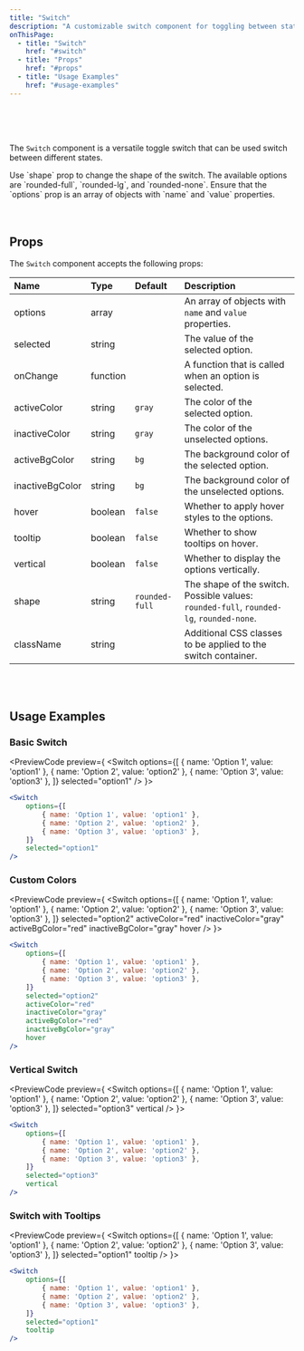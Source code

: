```yaml
---
title: "Switch"
description: "A customizable switch component for toggling between states"
onThisPage:
  - title: "Switch"
    href: "#switch"
  - title: "Props"
    href: "#props"
  - title: "Usage Examples"
    href: "#usage-examples"
---
```

<div id="switch" />
<Divider />
<br/>
<br />

<div class="flex justify-center items-center space-x-4">
    <Switch
        options={[
            { name: 'Option 1', value: 'option1' },
            { name: 'Option 2', value: 'option2' },
            { name: 'Option 3', value: 'option3' },
        ]}
        selected="option1"
    />
</div>
<br/>

The `Switch` component is a versatile toggle switch that can be used switch between different states.

<Tip>
    Use `shape` prop to change the shape of the switch. The available options are `rounded-full`, `rounded-lg`, and `rounded-none`.
</Tip>
<Warning>
    Ensure that the `options` prop is an array of objects with `name` and `value` properties.
</Warning>

<br/>
<br/>
<Divider />
<br/>

<div id="props" />

## Props

The `Switch` component accepts the following props:

| Name          | Type     | Default | Description                                                                 |
| :------------ | :------- | :------ | :-------------------------------------------------------------------------- |
| options       | array    |         | An array of objects with `name` and `value` properties.                    |
| selected      | string   |         | The value of the selected option.                                          |
| onChange      | function |         | A function that is called when an option is selected.                      |
| activeColor   | string   | `gray`  | The color of the selected option.                                          |
| inactiveColor | string   | `gray`  | The color of the unselected options.                                       |
| activeBgColor | string   | `bg`    | The background color of the selected option.                               |
| inactiveBgColor | string | `bg`    | The background color of the unselected options.                            |
| hover         | boolean  | `false` | Whether to apply hover styles to the options.                              |
| tooltip       | boolean  | `false` | Whether to show tooltips on hover.                                         |
| vertical      | boolean  | `false` | Whether to display the options vertically.                                 |
| shape         | string   | `rounded-full` | The shape of the switch. Possible values: `rounded-full`, `rounded-lg`, `rounded-none`. |
| className     | string   |         | Additional CSS classes to be applied to the switch container.              |

<br/>
<br/>

<div id="usage-examples" />

## Usage Examples
### Basic Switch
<PreviewCode preview={
    <Switch
        options={[
            { name: 'Option 1', value: 'option1' },
            { name: 'Option 2', value: 'option2' },
            { name: 'Option 3', value: 'option3' },
        ]}
        selected="option1"
    />
}>
```jsx
<Switch
    options={[
        { name: 'Option 1', value: 'option1' },
        { name: 'Option 2', value: 'option2' },
        { name: 'Option 3', value: 'option3' },
    ]}
    selected="option1"
/>
```
</PreviewCode>

### Custom Colors
<PreviewCode preview={
    <Switch
        options={[
            { name: 'Option 1', value: 'option1' },
            { name: 'Option 2', value: 'option2' },
            { name: 'Option 3', value: 'option3' },
        ]}
        selected="option2"
        activeColor="red"
        inactiveColor="gray"
        activeBgColor="red"
        inactiveBgColor="gray"
        hover
    />
}>
```jsx
<Switch
    options={[
        { name: 'Option 1', value: 'option1' },
        { name: 'Option 2', value: 'option2' },
        { name: 'Option 3', value: 'option3' },
    ]}
    selected="option2"
    activeColor="red"
    inactiveColor="gray"
    activeBgColor="red"
    inactiveBgColor="gray"
    hover
/>
```
</PreviewCode>

### Vertical Switch
<PreviewCode preview={
    <Switch
        options={[
            { name: 'Option 1', value: 'option1' },
            { name: 'Option 2', value: 'option2' },
            { name: 'Option 3', value: 'option3' },
        ]}
        selected="option3"
        vertical
    />
}>
```jsx
<Switch
    options={[
        { name: 'Option 1', value: 'option1' },
        { name: 'Option 2', value: 'option2' },
        { name: 'Option 3', value: 'option3' },
    ]}
    selected="option3"
    vertical
/>
```
</PreviewCode>

### Switch with Tooltips
<PreviewCode preview={
    <Switch
        options={[
            { name: 'Option 1', value: 'option1' },
            { name: 'Option 2', value: 'option2' },
            { name: 'Option 3', value: 'option3' },
        ]}
        selected="option1"
        tooltip
    />
}>
```jsx
<Switch
    options={[
        { name: 'Option 1', value: 'option1' },
        { name: 'Option 2', value: 'option2' },
        { name: 'Option 3', value: 'option3' },
    ]}
    selected="option1"
    tooltip
/>
```
</PreviewCode>

<br/>
<br/>